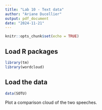 ```yaml
---
title: "Lab 10 - Text data"
author: "Ariane Ducellier"
output: pdf_document
date: "2024-11-21"
---
```


```r
knitr::opts_chunk$set(echo = TRUE)
```

## Load R packages

```r
library(tm)
library(wordcloud)
```

## Load the data

```r
data(SOTU)
```

Plot a comparison cloud of the two speeches.
